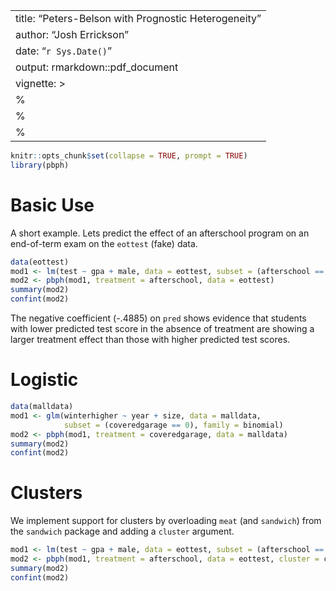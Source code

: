 
---
title: "Peters-Belson with Prognostic Heterogeneity"
author: "Josh Errickson"
date: "`r Sys.Date()`"
output: rmarkdown::pdf_document
vignette: >
  %\VignetteIndexEntry{Peters-Belson with Prognostic Heterogeneity}
  %\VignetteEngine{knitr::rmarkdown}
  %\VignetteEncoding{UTF-8}
---

```r
knitr::opts_chunk$set(collapse = TRUE, prompt = TRUE)
library(pbph)
```

# Basic Use

A short example. Lets predict the effect of an afterschool program on an end-of-term exam on the `eottest` (fake) data.

```r
data(eottest)
mod1 <- lm(test ~ gpa + male, data = eottest, subset = (afterschool == 0))
mod2 <- pbph(mod1, treatment = afterschool, data = eottest)
summary(mod2)
confint(mod2)
```

The negative coefficient (-.4885) on `pred` shows evidence that students with lower predicted test score in the absence of treatment are showing a larger treatment effect than those with higher predicted test scores.

# Logistic

```r
data(malldata)
mod1 <- glm(winterhigher ~ year + size, data = malldata, 
            subset = (coveredgarage == 0), family = binomial)
mod2 <- pbph(mod1, treatment = coveredgarage, data = malldata)
summary(mod2)
confint(mod2)
```


# Clusters

We implement support for clusters by overloading `meat` (and `sandwich`) from the `sandwich` package and adding a `cluster` argument.

```r
mod1 <- lm(test ~ gpa + male, data = eottest, subset = (afterschool == 0))
mod2 <- pbph(mod1, treatment = afterschool, data = eottest, cluster = class)
summary(mod2)
confint(mod2)
```
